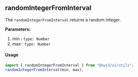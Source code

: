 
<Version />

<Meta of={RandomIntegerStories} />

## randomIntegerFromInterval

The `randomIntegerFromInterval` returns a random integer.

**Parameters:**

1. min : `type: Number`
2. max : `type: Number`

#### Usage

```js
import { randomIntegerFromInterval } from "@kws3/ui/utils";
randomIntegerFromInterval(min, max);
```

<Story of={RandomIntegerStories.RandomInteger} />
